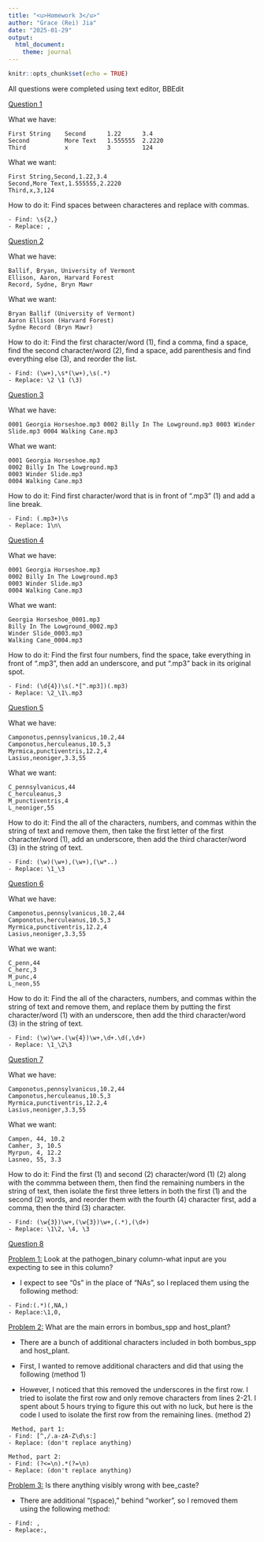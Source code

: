 ```yaml
---
title: "<u>Homework 3</u>"
author: "Grace (Rei) Jia"
date: "2025-01-29"
output: 
  html_document:
    theme: journal
---
```


```r
knitr::opts_chunk$set(echo = TRUE)
```


All questions were completed using text editor, BBEdit

<u>Question 1</u>

What we have:

```         
First String    Second      1.22      3.4
Second          More Text   1.555555  2.2220
Third           x           3         124
```

What we want:

```         
First String,Second,1.22,3.4
Second,More Text,1.555555,2.2220
Third,x,3,124
```

How to do it: Find spaces between characteres and replace with commas.

```         
- Find: \s{2,}
- Replace: ,
```

<u>Question 2</u>

What we have:

```         
Ballif, Bryan, University of Vermont
Ellison, Aaron, Harvard Forest
Record, Sydne, Bryn Mawr
```

What we want:

```         
Bryan Ballif (University of Vermont)
Aaron Ellison (Harvard Forest)
Sydne Record (Bryn Mawr)
```

How to do it: Find the first character/word (1), find a comma, find a space, find the second character/word (2), find a space, add parenthesis and find everything else (3), and reorder the list.

```       
- Find: (\w+),\s*(\w+),\s(.*)
- Replace: \2 \1 (\3)
```

<u>Question 3</u>

What we have:

```         
0001 Georgia Horseshoe.mp3 0002 Billy In The Lowground.mp3 0003 Winder Slide.mp3 0004 Walking Cane.mp3
```

What we want:

```         
0001 Georgia Horseshoe.mp3
0002 Billy In The Lowground.mp3
0003 Winder Slide.mp3
0004 Walking Cane.mp3
```

How to do it: Find first character/word that is in front of ".mp3" (1) and add a line break.

```         
- Find: (.mp3+)\s
- Replace: 1\n\
```

<u>Question 4</u>

What we have:

```         
0001 Georgia Horseshoe.mp3
0002 Billy In The Lowground.mp3
0003 Winder Slide.mp3
0004 Walking Cane.mp3
```

What we want:

```         
Georgia Horseshoe_0001.mp3
Billy In The Lowground_0002.mp3
Winder Slide_0003.mp3
Walking Cane_0004.mp3
```

How to do it: Find the first four numbers, find the space, take everything in front of ".mp3", then add an underscore, and put ".mp3" back in its original spot.

```         
- Find: (\d{4})\s(.*[^.mp3])(.mp3)
- Replace: \2_\1\.mp3
```

<u>Question 5</u>

What we have:

```         
Camponotus,pennsylvanicus,10.2,44
Camponotus,herculeanus,10.5,3
Myrmica,punctiventris,12.2,4
Lasius,neoniger,3.3,55
```

What we want:

```         
C_pennsylvanicus,44
C_herculeanus,3
M_punctiventris,4
L_neoniger,55
```

How to do it: Find the all of the characters, numbers, and commas within the string of text and remove them, then take the first letter of the first character/word (1), add an underscore, then add the third character/word (3) in the string of text.

```         
- Find: (\w)(\w+),(\w+),(\w*..)
- Replace: \1_\3
```

<u>Question 6</u>

What we have:

```         
Camponotus,pennsylvanicus,10.2,44
Camponotus,herculeanus,10.5,3
Myrmica,punctiventris,12.2,4
Lasius,neoniger,3.3,55
```

What we want:

```         
C_penn,44
C_herc,3
M_punc,4
L_neon,55
```

How to do it: Find the all of the characters, numbers, and commas within the string of text and remove them, and 
replace them by putting the first character/word (1) with an underscore, then add the third
character/word (3) in the string of text.

```         
- Find: (\w)\w+.(\w{4})\w+,\d+.\d(,\d+)
- Replace: \1_\2\3
```

<u>Question 7</u>

What we have:

```         
Camponotus,pennsylvanicus,10.2,44
Camponotus,herculeanus,10.5,3
Myrmica,punctiventris,12.2,4
Lasius,neoniger,3.3,55
```

What we want:

```         
Campen, 44, 10.2
Camher, 3, 10.5
Myrpun, 4, 12.2
Lasneo, 55, 3.3
```

How to do it: Find the first (1) and second (2) character/word (1) (2) along with the commma between them, then find 
the remaining numbers in the string of text, then isolate the first three letters in both the first (1) 
and the second (2) words, and reorder them with the fourth (4) character first, add a comma, then the 
third (3) character.

```         
- Find: (\w{3})\w+,(\w{3})\w+,(.*),(\d+)
- Replace: \1\2, \4, \3
```

<u>Question 8</u>

<u>Problem 1:</u> Look at the pathogen_binary column-what input are you expecting to see in this column?

- I expect to see "0s" in the place of "NAs", so I replaced them using the following method:

```
- Find:(.*)(,NA,)
- Replace:\1,0,
```
<u>Problem 2:</u> What are the main errors in bombus_spp and host_plant?

- There are a bunch of additional characters included in both bombus_spp and host_plant.

- First, I wanted to remove additional characters and did that using the following (method 1)

- However, I noticed that this removed the underscores in the first row. I tried to isolate the first row 
and only remove characters from lines 2-21. I spent about 5 hours trying to figure this out with no luck, but here is the code I used to isolate the first row from the remaining lines. (method 2)
```
 Method, part 1:
- Find: [^,/.a-zA-Z\d\s:]
- Replace: (don't replace anything)

Method, part 2:
- Find: (?<=\n).*(?=\n) 
- Replace: (don't replace anything)

```

<u>Problem 3:</u> Is there anything visibly wrong with bee_caste?

- There are additional "(space)," behind "worker", so I removed them using the following method:
```
- Find: ,
- Replace:,
```
